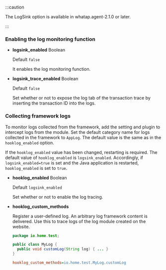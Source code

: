 :::caution

The LogSink option is available in whatap.agent-2.1.0 or later.

:::

### Enabling the log monitoring function

-   **logsink_enabled** <span class='type'>Boolean</span>

    Default `false`

    It enables the log monitoring function.

-   **logsink_trace_enabled** <span class='type'>Boolean</span>

    Default `false`

    Set whether or not to expose the log tab of the transaction trace by inserting the transaction ID into the logs.  

### Collecting framework logs

To monitor logs collected from the framework, add the setting and plugin to intercept logs from the module. Set the default category name for logs collected in the framework to `AppLog`. The default value is the same as in the `hooklog_enabled` option.

If the `hooklog_enabled` value has been changed, restarting is required. The default value of `hooklog_enabled` is `logsink_enabled`. Accordingly, if `logsink_enabled=true` is set and the Java application is restarted, `hooklog_enabled` is set to `true`.

-   **hooklog_enabled** <span class='type'>Boolean</span>

    Default `logsink_enabled`

    Set whether or not to enable the log tracing.

-   **hooklog_custom_methods**

    Register a user-defined log. An arbitrary log framework content is delivered. Use this to trace logs of the log module created on the website.

    ```java title='Java'
    package io.home.test;

    public class MyLog {  
      public void customLog(String log) { ... }
    }
    ```

    ```ini title='whatap.conf'
    hooklog_custom_methods=io.home.test.MyLog.customLog
    ```
